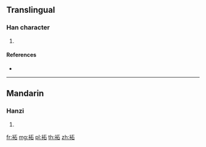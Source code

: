 {{character info/new}}
==Translingual==

===Han character===
{{Han char|rn=145|rad=衣|as=05|sn=11|four=|canj=LMR}}

# {{defn|Han|sort=衣05}}

====References====
* {{Han ref|kx=1115.030|dkj=34214|dj=1580.210|hdz=53082.070|uh=88A5|ud=34981}}

----

==Mandarin==

===Hanzi===
{{cmn-hanzi|pin=[[t]] (tuo), [[xuàn]] ([[xuan4]])|wg=t'u<sup>o</sup>, hsüan<sup>4</sup>}}

# {{defn|lang=cmn|sort=衣05}}

[[fr:袥]]
[[mg:袥]]
[[pl:袥]]
[[th:袥]]
[[zh:袥]]